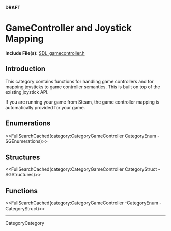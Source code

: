 <!-- #master-page:CategoryTemplate -->
<!-- #master-date:Unknown-Date -->
<!-- pragma camelcase off -->
<!-- format wiki -->
<!-- language en -->

'''DRAFT'''

= GameController and Joystick Mapping =

'''Include File(s):''' [http://hg.libsdl.org/SDL/file/default/include/SDL_gamecontroller.h SDL_gamecontroller.h]





== Introduction ==

This category contains functions for handling game controllers and for mapping joysticks to game controller semantics. This is built on top of the existing joystick API.

If you are running your game from Steam, the game controller mapping is automatically provided for your game.


== Enumerations ==
<<FullSearchCached(category:CategoryGameController CategoryEnum -SGEnumerations)>>


== Structures ==
<<FullSearchCached(category:CategoryGameController CategoryStruct -SGStructures)>>


== Functions ==
<<FullSearchCached(category:CategoryGameController -CategoryEnum -CategoryStruct)>>

----
CategoryCategory
